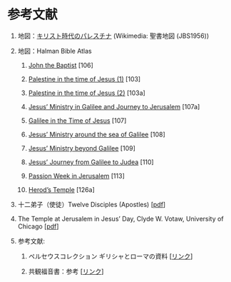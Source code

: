 # 参考文献 {#references .unnumbered}

1.  地図：[キリスト時代のパレスチナ](https://upload.wikimedia.org/wikipedia/commons/1/1f/JBS1956-B_map11.png) (Wikimedia: 聖書地図 (JBS1956))

2.  地図：Halman Bible Atlas

    1.  [John the Baptist](https://www.seektheoldpaths.com/Maps/106.jpg) \[106\]

    2.  [Palestine in the time of Jesus (1)](https://www.seektheoldpaths.com/Maps/103.jpg) \[103\]

    3.  [Palestine in the time of Jesus (2)](https://www.seektheoldpaths.com/Maps/103a.jpg) \[103a\]

    4.  [Jesus' Ministry in Galilee and Journey to Jerusalem](https://www.seektheoldpaths.com/Maps/107a.jpg) \[107a\]

    5.  [Galilee in the Time of Jesus](https://www.seektheoldpaths.com/Maps/107.jpg) \[107\]

    6.  [Jesus' Ministry around the sea of Galilee](https://www.seektheoldpaths.com/Maps/108.jpg) \[108\]

    7.  [Jesus' Ministry beyond Galilee](https://www.seektheoldpaths.com/Maps/109.jpg) \[109\]

    8.  [Jesus' Journey from Galilee to Judea](https://www.seektheoldpaths.com/Maps/110.jpg) \[110\]

    9.  [Passion Week in Jerusalem](https://www.seektheoldpaths.com/Maps/113.jpg) \[113\]

    10. [Herod's Temple](https://www.seektheoldpaths.com/Maps/126a.jpg) \[126a\]

3.  十二弟子（使徒）Twelve Disciples (Apostles) \[[pdf](https://icu-hsuzuki.github.io/science/bible/docs/12disciples.pdf)\]

4.  The Temple at Jerusalem in Jesus' Day, Clyde W. Votaw, University of Chicago \[[pdf](https://www.journals.uchicago.edu/doi/pdf/10.1086/473359)\]

5.  参考文献:

    1.  ペルセウスコレクション ギリシャとローマの資料 \[[リンク](http://www.perseus.tufts.edu/hopper/collection?collection=Perseus%3Acollection%3AGreco-Roman)\]

    2.  共観福音書：参考 \[[リンク](https://icu-hsuzuki.github.io/biblestudy/aboutmark.html#参考)\]
